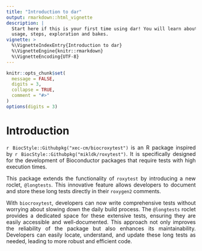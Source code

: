 ```yaml
---
title: "Introduction to dar"
output: rmarkdown::html_vignette
description: |
  Start here if this is your first time using dar! You will learn about basic 
  usage, steps, exploration and bakes.  
vignette: >
  %\VignetteIndexEntry{Introduction to dar}
  %\VignetteEngine{knitr::rmarkdown}
  %\VignetteEncoding{UTF-8}
---
```


<style>
body {
text-align: justify}
</style>

```r
knitr::opts_chunk$set(
  message = FALSE,
  digits = 3,
  collapse = TRUE,
  comment = "#>"
)
options(digits = 3)
```
# Introduction

`r BiocStyle::Githubpkg("xec-cm/biocroxytest")` is an R package inspired by 
`r BiocStyle::Githubpkg("mikldk/roxytest")`. It is specifically designed for 
the development of Bioconductor packages that require tests with high execution 
times. 

This package extends the functionality of `roxytest` by introducing a new 
roclet, `@longtests`. This innovative feature allows developers to document and 
store these long tests directly in their `roxygen2` comments. 

With `biocroxytest`, developers can now write comprehensive tests without 
worrying about slowing down the daily build process. The `@longtests` roclet
provides a dedicated space for these extensive tests, ensuring they are easily 
accessible and well-documented. This approach not only improves the reliability 
of the package but also enhances its maintainability. Developers can easily 
locate, understand, and update these long tests as needed, leading to more 
robust and efficient code.
